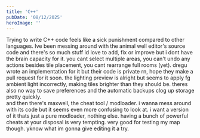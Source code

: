 ```yaml
---
title: 'C++'
pubDate: '08/12/2025'
heroImage: ''
---
```

Trying to write C++ code feels like a sick punishment compared to other languages. Ive been messing around with the animal well editor's source code and there's so much stuff id love to add, fix or improve but i dont have the brain capacity for it. you cant select multiple areas, you can't undo any actions besides tile placement, you cant rearrange full rooms (yet). dregu wrote an implementation for it but their code is private rn, hope they make a pull request for it soon. the lighting preview is alright but seems to apply fg ambient light incorrectly, making tiles brighter than they should be.
theres also no way to save preferences and the automatic backups clog up storage pretty quickly.
<br/>
and then there's maxwell, the cheat tool / modloader. i wanna mess around with its code but it seems even more confusing to look at. i want a version of it thats just a pure modloader, nothing else. having a bunch of powerful cheats at your disposal is very tempting. very good for testing my map though. yknow what im gonna give editing it a try.
